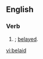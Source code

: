 ==English==

===Verb===
{{head|en}}

# {{context|archaic|lang=en}} {{en-past of|belay}}; [[belayed]].

[[vi:belaid]]